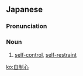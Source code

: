 ==Japanese==
{{ja-kanjitab|じ|せい|しん|yomi=on}}

===Pronunciation===
{{ja-pron|じせいしん|y=on}}

===Noun===
{{ja-noun|じせいしん}}

# [[self-control]], [[self-restraint]]

[[ko:自制心]]